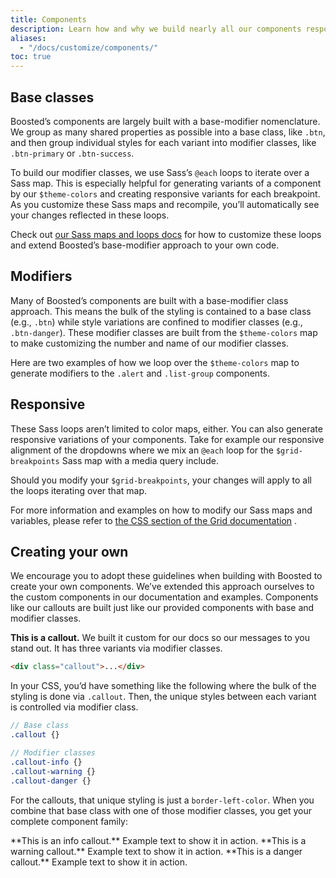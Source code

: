 ```yaml
---
title: Components
description: Learn how and why we build nearly all our components responsively and with base and modifier classes.
aliases:
  - "/docs/customize/components/"
toc: true
---
```


## Base classes

Boosted’s components are largely built with a base-modifier nomenclature. We group as many shared properties as possible into a base class, like `.btn`, and then group individual styles for each variant into modifier classes, like `.btn-primary` or `.btn-success`.

To build our modifier classes, we use Sass’s `@each` loops to iterate over a Sass map. This is especially helpful for generating variants of a component by our `$theme-colors` and creating responsive variants for each breakpoint. As you customize these Sass maps and recompile, you’ll automatically see your changes reflected in these loops.

Check out [our Sass maps and loops docs]([[docsref:/customize/sass#maps-and-loops]]) for how to customize these loops and extend Boosted’s base-modifier approach to your own code.

## Modifiers

Many of Boosted’s components are built with a base-modifier class approach. This means the bulk of the styling is contained to a base class (e.g., `.btn`) while style variations are confined to modifier classes (e.g., `.btn-danger`). These modifier classes are built from the `$theme-colors` map to make customizing the number and name of our modifier classes.

Here are two examples of how we loop over the `$theme-colors` map to generate modifiers to the `.alert` and `.list-group` components.

<ScssDocs name="alert-modifiers" file="scss/_alert.scss" />

<ScssDocs name="list-group-modifiers" file="scss/_list-group.scss" />

## Responsive

These Sass loops aren’t limited to color maps, either. You can also generate responsive variations of your components. Take for example our responsive alignment of the dropdowns where we mix an `@each` loop for the `$grid-breakpoints` Sass map with a media query include.

<ScssDocs name="responsive-breakpoints" file="scss/_dropdown.scss" />

Should you modify your `$grid-breakpoints`, your changes will apply to all the loops iterating over that map.

<ScssDocs name="grid-breakpoints" file="scss/_variables.scss" />

For more information and examples on how to modify our Sass maps and variables, please refer to [the CSS section of the Grid documentation]([[docsref:/layout/grid#css]]) .

## Creating your own

We encourage you to adopt these guidelines when building with Boosted to create your own components. We’ve extended this approach ourselves to the custom components in our documentation and examples. Components like our callouts are built just like our provided components with base and modifier classes.

<div class="bd-example">
  <div class="bd-callout my-0">
    <strong>This is a callout.</strong> We built it custom for our docs so our messages to you stand out. It has three variants via modifier classes.
  </div>
</div>

```html
<div class="callout">...</div>
```

In your CSS, you’d have something like the following where the bulk of the styling is done via `.callout`. Then, the unique styles between each variant is controlled via modifier class.

```scss
// Base class
.callout {}

// Modifier classes
.callout-info {}
.callout-warning {}
.callout-danger {}
```

For the callouts, that unique styling is just a `border-left-color`. When you combine that base class with one of those modifier classes, you get your complete component family:

<Callout type="info">
**This is an info callout.** Example text to show it in action.
</Callout>

<Callout type="warning">
**This is a warning callout.** Example text to show it in action.
</Callout>

<Callout type="danger">
**This is a danger callout.** Example text to show it in action.
</Callout>
